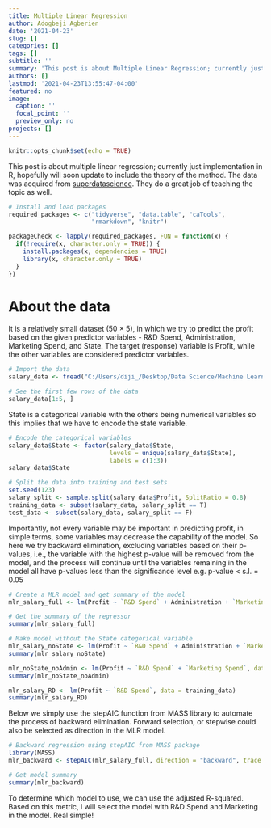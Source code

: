 ```yaml
---
title: Multiple Linear Regression
author: Adogbeji Agberien
date: '2021-04-23'
slug: []
categories: []
tags: []
subtitle: ''
summary: 'This post is about Multiple Linear Regression; currently just implementation in R, hopefully will soon update to include the theory of the method'
authors: []
lastmod: '2021-04-23T13:55:47-04:00'
featured: no
image:
  caption: ''
  focal_point: ''
  preview_only: no
projects: []
---
```


```r
knitr::opts_chunk$set(echo = TRUE)
```

This post is about multiple linear regression; currently just implementation in R, hopefully will soon update to include the theory of the method. The data was acquired from 
[superdatascience](https://www.superdatascience.com/pages/machine-learning). They do a great job of teaching the topic as well. 

```r
# Install and load packages
required_packages <- c("tidyverse", "data.table", "caTools",
                       "rmarkdown", "knitr")

packageCheck <- lapply(required_packages, FUN = function(x) {
  if(!require(x, character.only = TRUE)) {
    install.packages(x, dependencies = TRUE)
    library(x, character.only = TRUE)
  }
})
```

# About the data

It is a relatively small dataset (50 $\times$ 5), in which we try to predict the profit based on the given predictor variables - R&D Spend, Administration, Marketing Spend, and State. The target (response) variable is Profit, while the other variables are considered predictor variables. 

```r
# Import the data 
salary_data <- fread("C:/Users/diji_/Desktop/Data Science/Machine Learning A-Z (Codes and Datasets)/Part 2 - Regression/Section 5 - Multiple Linear Regression/R/50_Startups.csv")
```

```r
# See the first few rows of the data
salary_data[1:5, ]
```

State is a categorical variable with the others being numerical variables so this implies that we have to encode the state variable.

```r
# Encode the categorical variables 
salary_data$State <- factor(salary_data$State, 
                            levels = unique(salary_data$State), 
                            labels = c(1:3))
salary_data$State
```

```r
# Split the data into training and test sets 
set.seed(123)
salary_split <- sample.split(salary_data$Profit, SplitRatio = 0.8)
training_data <- subset(salary_data, salary_split == T)
test_data <- subset(salary_data, salary_split == F)
```

Importantly, not every variable may be important in predicting profit, in simple terms, some variables may decrease the capability of the model. So here we try backward elimination, excluding variables based on their p-values, i.e., the variable with the highest p-value will be removed from the model, and the process will continue until the variables remaining in the model all have p-values less than the significance level e.g. p-value < s.l. = 0.05

```r
# Create a MLR model and get summary of the model
mlr_salary_full <- lm(Profit ~ `R&D Spend` + Administration + `Marketing Spend` + State, data = training_data)

# Get the summary of the regressor 
summary(mlr_salary_full)
```

```r
# Make model without the State categorical variable
mlr_salary_noState <- lm(Profit ~ `R&D Spend` + Administration + `Marketing Spend`, data = training_data)
summary(mlr_salary_noState)
```

```r
mlr_noState_noAdmin <- lm(Profit ~ `R&D Spend` + `Marketing Spend`, data = training_data)
summary(mlr_noState_noAdmin)
```

```r
mlr_salary_RD <- lm(Profit ~ `R&D Spend`, data = training_data)
summary(mlr_salary_RD)
```

Below we simply use the stepAIC function from MASS library to automate the process of backward elimination. Forward selection, or stepwise could also be selected as direction in the MLR model. 

```r
# Backward regression using stepAIC from MASS package
library(MASS)
mlr_backward <- stepAIC(mlr_salary_full, direction = "backward", trace = 1)
```

```r
# Get model summary
summary(mlr_backward)
```

To determine which model to use, we can use the adjusted R-squared. Based on this metric, I will select the model with R&D Spend and Marketing in the model. Real simple! 
